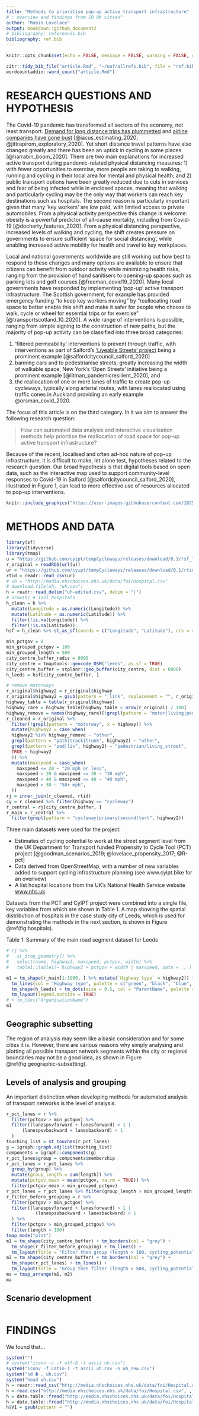 ```yaml
---
title: "Methods to prioritise pop-up active transport infrastructure"
# : overview and findings from 10 UK cities"
author: "Robin Lovelace"
output: bookdown::github_document2
# bibliography: references.bib
bibliography: ref.bib
---
```


```r
knitr::opts_chunk$set(echo = FALSE, message = FALSE, warning = FALSE, cache = TRUE)
```

```r
citr::tidy_bib_file("article.Rmd", "~/uaf/allrefs.bib", file = "ref.bib")
wordcountaddin::word_count("article.Rmd")
```



# RESEARCH QUESTIONS AND HYPOTHESIS

<!-- Currently the intro is 500 words, too long! -->

The Covid-19 pandemic has transformed all sectors of the economy, not least transport.
[Demand for long distance trips has plummetted](https://osf.io/preprints/socarxiv/v3g5d/) and [airline companies have gone bust](https://arxiv.org/abs/2004.08460) [@iacus_estimating_2020; @jittrapirom_exploratory_2020].
Yet short distance travel patterns have also changed greatly and there has been an uptick in cycling in some places [@harrabin_boom_2020].
There are two main explanations for increased active transport during pandemic-related physical distancing measures: 1) with fewer opportunities to exercise, more people are taking to walking, running and cycling in their local area for mental and physical health; and 2) public transport options have been greatly reduced due to cuts in services and fear of being infected while in enclosed spaces, meaning that walking and particularly cycling may be the only way that workers can reach key destinations such as hospitals.
The second reason is particularly important given that many 'key workers' are low paid, with limited access to private automobiles.
From a physical activity perspective this change is welcome: obesity is a powerful predictor of all-cause mortality, including from Covid-19 [@docherty_features_2020].
From a physical distancing perspective, increased levels of walking and cycling,
the shift creates pressure on governments to ensure sufficient 'space for social distancing', while enabling increased active mobility for health and travel to key workplaces.
<!-- particularly in densly populated urban areas where pavements and cycleways may be narrow,  -->

Local and national governments worldwide are still working out how best to respond to these changes and many options are available to ensure that citizens can benefit from outdoor activity while minimizing health risks, ranging from the provision of hand sanitisers to opening-up spaces such as parking lots and golf courses [@freeman_covid19_2020].
Many local governments have responded by implementing 'pop-up' active transport infrastructure.
The Scottish government, for example has provided emergency funding "to keep key workers moving" by "reallocating road space to better enable this shift and make it safer for people who choose to walk, cycle or wheel for essential trips or for exercise" [@transportscotland_10_2020].
A wide range of interventions is possible, ranging from simple signing to the construction of new paths, but the majority of pop-up activity can be classified into three broad categories:


1. 'filtered permeability' interventions to prevent through traffic, with interventions as part of Salford's ['Liveable Streets' project](https://salfordliveablestreets.commonplace.is/) being a prominent example [@salfordcitycouncil_salford_2020]
<!-- (see [here](https://twitter.com/CatrionaSwanson/status/1258322956595453952) for a photo illustrating this type of intervention) -->
2. banning cars and to pedestrianise streets, greatly increasing the width of walkable space, New York's 'Open Streets' initiative being a prominent example [@litman_pandemicresilient_2020], and
3. the reallocation of one or more lanes of traffic to create pop-up cycleways, typically along arterial routes, with lanes reallocated using traffic cones in Auckland providing an early example @orsman_covid_2020. 

The focus of this article is on the third category.
In it we aim to answer the following research question:

> How can automated data analysis and interactive visualisation methods help prioritise the reallocation of road space for pop-up active transport infrastructure?

Because of the recent, localised and often ad-hoc nature of pop-up infrastructure, it is difficult to make, let alone test, hypotheses related to the research question.
Our broad hypothesis is that digital tools based on open data, such as the interactive map used to support community-level responses to Covid-19 in Salford [@salfordcitycouncil_salford_2020], illustrated in Figure 1, can lead to more effective use of resources allocated to pop-up interventions.

```r
knitr::include_graphics("https://user-images.githubusercontent.com/1825120/81451234-ed82d200-917b-11ea-977d-fff1665378c5.png")
```


 <!-- With the rush to act, there is a great need for evidence of *where* new interventions should be prioritised. As with the medical science, research is needed now. Methods developed to identify locations of high walking and cycling potential can help ensure that the ‘pop-up’ infrastructure that goes in now is effective, safe, and placed where it is most needed. -->


# METHODS AND DATA

```r
library(sf)
library(tidyverse)
library(tmap)
u = "https://github.com/cyipt/tempCycleways/releases/download/0.1/rsf_leeds.Rds"
r_original = readRDS(url(u))
ur = "https://github.com/cyipt/tempCycleways/releases/download/0.1/rtid.csv"
rtid = readr::read_csv(ur)
# uh = "http://media.nhschoices.nhs.uk/data/foi/Hospital.csv"
# download.file(uh, "uh.csv")
h = readr::read_delim("uh-edited.csv", delim = "|")
# nrow(h) # 1221 hospitals
h_clean = h %>% 
  mutate(Longitude = as.numeric(Longitude)) %>% 
  mutate(Latitude = as.numeric(Latitude)) %>% 
  filter(!is.na(Longitude)) %>% 
  filter(!is.na(Latitude))
hsf = h_clean %>% st_as_sf(coords = c("Longitude", "Latitude"), crs = 4326)
```

```r
min_pctgov = 0
min_grouped_pctgov = 100
min_grouped_length = 500
city_centre_buffer_radis = 8000
city_centre = tmaptools::geocode_OSM("leeds", as.sf = TRUE)
city_centre_buffer = stplanr::geo_buffer(city_centre, dist = 8000)
h_leeds = hsf[city_centre_buffer, ]
```

```r
# remove motorways
r_original$highway2 = r_original$highway
r_original$highway2 = gsub(pattern = "_link", replacement = "", r_original$highway)
highway_table = table(r_original$highway)
highway_rare = highway_table[highway_table < nrow(r_original) / 100]
highway_remove = names(highway_rare)[!grepl(pattern = "motor|living|ped", x = names(highway_rare))]
r_cleaned = r_original %>% 
  filter(!grepl(pattern = "motorway", x = highway)) %>% 
  mutate(highway2 = case_when(
  highway2 %in% highway_remove ~ "other",
  grepl(pattern = "path|track|trunk", highway2) ~ "other",
  grepl(pattern = "ped|liv", highway2) ~ "pedestrian/living_street",
  TRUE ~ highway2
  )) %>% 
  mutate(maxspeed = case_when(
    maxspeed <= 20 ~ "20 mph or less",
    maxspeed > 20 & maxspeed <= 30 ~ "30 mph",
    maxspeed > 40 & maxspeed <= 40 ~ "40 mph",
    maxspeed > 50 ~ "50+ mph",
  ))
rj = inner_join(r_cleaned, rtid)
cy = r_cleaned %>% filter(highway == "cycleway")
r_central = rj[city_centre_buffer, ]
r_main = r_central %>% 
  filter(grepl(pattern = "cycleway|primary|second|tert", highway2))
```

Three main datasets were used for the project:

- Estimates of cycling potential to work at the street segment level from the UK Department for Transport funded Propensity to Cycle Tool (PCT) project [@goodman_scenarios_2019; @lovelace_propensity_2017; @R-pct]
- Data derived from OpenStreetMap, with a number of new variables added to support cycling infrastructure planning (see www.cyipt.bike for an overivew)
- A list hospital locations from the UK's National Health Service website [www.nhs.uk](https://www.nhs.uk/about-us/nhs-website-datasets/)
<!-- - Data on the location of road traffic casualties from -->

Datasets from the PCT and CyIPT project were combined into a single file, key variables from which are shown in Table 1.
A map showing the spatial distribution of hospitals in the case study city of Leeds, which is used for demonstrating the methods in the next section, is shown in Figure \@ref(fig:hospitals).

Table 1: Summary of the main road segment dataset for Leeds

```r
# rj %>% 
#   st_drop_geometry() %>% 
#   select(name, highway2, maxspeed, pctgov, width) %>% 
#   table1::table1(~ highway2 + pctgov + width | maxspeed, data = ., )
```

```r
m1 = tm_shape(r_main[1:1000, ] %>% mutate(`Highway type` = highway2)) +
  tm_lines(col = "Highway type", palette = c("green", "black", "blue", "grey")) +
  tm_shape(h_leeds) + tm_dots(size = 0.5, col = "ParentName", palette = "Dark2", title = "Hospital group") +
  tm_layout(legend.outside = TRUE)
# + tm_text("OrganisationName")
m1
```

## Geographic subsetting

The region of analysis may seem like a basic consideration and for some cities it is.
However, there are various reasons why simply analysing and plotting all possible transport network segments within the city or regional boundaries may not be a good idea, as shown in Figure \@ref(fig:geographic-subsetting).

## Levels of analysis and grouping

An important distinction when developing methods for automated analysis of transport networks is the level of analysis.

```r
r_pct_lanes = r %>% 
  filter(pctgov > min_pctgov) %>% 
  filter((lanespsvforward + lanesforward) > 1 |
      (lanespsvbackward + lanesbackward) > 1
  )
touching_list = st_touches(r_pct_lanes)
g = igraph::graph.adjlist(touching_list)
components = igraph::components(g)
r_pct_lanes$group = components$membership
r_pct_lanes = r_pct_lanes %>% 
  group_by(group) %>% 
  mutate(group_length = sum(length)) %>% 
  mutate(pctgov_mean = mean(pctgov, na.rm = TRUE)) %>% 
  filter(pctgov_mean > min_grouped_pctgov)
r_pct_lanes = r_pct_lanes %>% filter(group_length > min_grouped_length)
r_filter_before_grouping = r %>% 
  filter(pctgov > min_pctgov) %>% 
  filter((lanespsvforward + lanesforward) > 1 |
           (lanespsvbackward + lanesbackward) > 1
  ) %>% 
  filter(pctgov > min_grouped_pctgov) %>% 
  filter(length > 100)
tmap_mode("plot")
m1 = tm_shape(city_centre_buffer) + tm_borders(col = "grey") +
  tm_shape(r_filter_before_grouping) + tm_lines() +
  tm_layout(title = "Filter then group (length > 100, cycling_potential > 100)")
m2 = tm_shape(city_centre_buffer) + tm_borders(col = "grey") +
  tm_shape(r_pct_lanes) + tm_lines() +
  tm_layout(title = "Group then filter (length > 500, cycling_potential > 100)")
ma = tmap_arrange(m1, m2)
ma
```

## Scenario development


```r
```



# FINDINGS

We found that...

<!-- Guidance from https://transportfindings.org/for-authors -->

<!-- Transport Findings welcomes research findings in the broad field of transport. Articles must either pose a New Question,  present a New Method, employ New Data (including New Contexts or Locations),  discover a New Finding (i.e. it can almost exactly replicate a previous study and find something different), or some combination of the above. -->
<!-- Scope -->

<!-- You may find yourself asking if your paper is within the scope of Transport Findings. -->

<!--     Is there a hypothesis somehow related to transport? -->
<!--     Is there a (scientifically valid, replicable) methodology? -->
<!--     Is there a finding? -->

<!-- If you can answer yes to these questions, it is within scope. -->
<!-- Article Types -->

<!--     Findings - where the object of study is nature -->
<!--     Syntheses - where the object of study is the literature -->
<!--     Cases - where the objects of study are particular sites or projects, and methods may be more qualitative -->

<!-- Sections -->

<!-- All articles shall have 3 sections, and only 3 sections, titled as follows: -->

<!--     RESEARCH QUESTION[S] AND HYPOTHESIS[ES] -->
<!--     METHODS AND DATA -->
<!--     FINDINGS -->

<!-- There shall be no introduction, “road-map paragraph,” literature review, conclusions, speculations, or  policy implications beyond what is included above. Focus on what you found, not why you found it. -->
<!-- Submissions -->

<!-- The manuscript submission must include the following: -->
<!-- TITLE -->
<!-- AUTHORS (NAME, AFFILIATION, CONTACT) -->
<!-- ABSTRACT -->
<!-- KEYWORDS -->
<!-- ARTICLE (Sections 1, 2, 3) -->
<!-- ACKNOWLEDGMENTS -->
<!-- REFERENCES -->

<!-- Manuscript submissions may include SUPPLEMENTAL INFORMATION in separate files that do not count against article length. This information should not be essential for the general understanding of the manuscript. -->
<!-- Style -->
<!-- Focus and Parsimony -->

<!-- Papers should be focused and to the point, and not begin with trite observations like “Congestion is a problem the world over.” Usually you can delete your opening paragraph if it begins like that, and the reader is no worse off. As Strunk and White say: “Omit Needless Words”. The Abstract should not say the same thing as the Introduction. -->
<!-- Transparency and Replicability -->

<!-- A minimum standard for a good paper is transparency and replicability: Can the reader understand what you did, and repeat it, and get the same answer? -->
<!-- Mathematical Conventions -->

<!-- Each variable shall have one, and only one, definition per document. -->

<!-- Each defined term in the document shall be represented by one and only one variable. -->

<!-- Lowercase and uppercase versions of the same letter should be logically related. For instance, use lowercase letters to define the PDF (probability distribution function) or individual instance, and uppercase letters the CDF (cumulative distribution function) or population, so when you sum:  i=1 to I, k=1 to K, etc. -->

<!-- All variables shall be a single letter or symbol. Double or triple letter variables can be confused with multiplication. If you have more than 52 symbols in your paper (26 letters for both lower and upper case), consider (a) there are too many, and (b) using Greek or Hebrew characters. -->

<!-- Use subscripts liberally to differentiate things that, for instance, are of a class but measured differently, or computed with different assumptions. -->

<!-- All equations shall have all of their variables defined. -->

```r
system("")
# system("iconv -c -f utf-8 -t ascii uh.csv")
system("iconv -f Latin-1 -t ascii uh.csv -o uh_new.csv")
system("sd � , uh.csv")
system("head uh.csv")
h = readr::read_csv("http://media.nhschoices.nhs.uk/data/foi/Hospital.csv")
h = read.csv("http://media.nhschoices.nhs.uk/data/foi/Hospital.csv", , fileEncoding="latin1", sep = "¬", colClasses = c(NA, "NULL"))
h = data.table::fread("http://media.nhschoices.nhs.uk/data/foi/Hospital.csv", encoding = "Latin-1")
h = data.table::fread("http://media.nhschoices.nhs.uk/data/foi/Hospital.csv", encoding = "UTF-8")
h$V1 = gsub(pattern = "")
```

